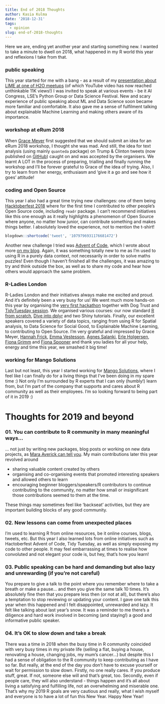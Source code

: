 ```yaml
---
title: End of 2018 Thoughts
author: Kasia Kulma
date: '2018-12-31'
tags:
  - opinion
slug: end-of-2018-thoughts
---
```


Here we are, ending yet another year and starting something new. I wanted to take a minute to dwell on 2018, what happened in my R world this year and reflexions I take from that.   


### public speaking 

This year started for me with a bang - as a result of my [presentation about LIME at one of H2O meetups](https://www.youtube.com/watch?v=CY3t11vuuOM&t=2003s) (of which YouTube video has now reached unthinkable 11K views!) I was invited to speak at various events - be it AI Congress, LSE's Python Group or Data Science Festival. New and scary experience of public speaking about ML and Data Science soon became more familiar and comfortable. It also gave me a sense of fulfilment talking about explainable Machine Learning and making others aware of its importance.   

### workshop at eRum 2018

When [Grace Meyer](https://www.linkedin.com/in/grace-meyer-b039803b/) first suggested that we should submit an idea for an eRum 2018 workshop, I thought she was mad. And still, the idea for text analysis (using mainly `quanteda` package) on Trump & Clinton tweets (now published on [GitHub](https://github.com/KKulma/2018_eRum_TextClassification_workshop)) caught on and was accepted by the organisers. We learnt A LOT in the process of preparing, trialling and finally running the workshop and I'll be forever grateful to Grace of the idea of trying. Also, I try to learn from her energy, enthusiasm and 'give it a go and see how it goes' attitude! 

### coding and Open Source
This year I also had a great time trying new challenges: one of them being [Hacktoberfest 2018](https://hacktoberfest.digitalocean.com/) where for the first time I contributed to other people's Open Source code, including `readr` package. I can't recommend initiatives like this one enough as it really highlights a phenomenon of Open Source where anyone, no matter how junior, can contribute something and makes things better. I absolutely loved the experience, not to mention the t-shirt!

```r
blogdown::shortcode('tweet', '1079796931176681472')
```


Another new challenge I tried was [Advent of Code](https://adventofcode.com/), which I wrote about more [on my blog](https://r-tastic.co.uk/post/advent-of-code-in-r-day-1/). Again, it was something totally new to me as I'm used to using R in a purely data context, not necessarily in order to solve maths puzzles! Even though I haven't finished all the challenges, it was amazing to try and think outside the box, as well as to share my code and hear how others would approach the same problem.   

### R-Ladies London 

R-Ladies London and their initiatives always make me excited and proud. And it's definitely been a very busy for us! We went much more hands-on this year by organising the [very first hackathon](https://www.meetup.com/rladies-london/events/253352011/) together with Dog Trust and [TidyTuesday session](https://www.meetup.com/rladies-london/events/256553328/). We organised various courses: our now standard [R from scratch](https://www.meetup.com/rladies-london/events/247492507/), [Dive into dplyr](https://www.meetup.com/rladies-london/events/247712800/) and two Shiny tutorials. Finally, our excellent speakers covered a variety of data topics, ranging from using R for Spatial analysis, to Data Science for Social Good, to Explainable Machine Learning, to contributing to Open Source. I'm very grateful and impressed by Grace Meyer, [Hannah Frick](https://twitter.com/hfcfrick), [Emma Vestesson](https://twitter.com/Gummifot), [Agnes Salanki](https://twitter.com/salankia), [Erle Holgersen](https://twitter.com/wuergh), [Fiona Grimm](https://twitter.com/fiona_grimm) and [Fiona Spooner](https://twitter.com/f_spooner) and thank you ladies for all your help, energy and time this year, we smashed it big time!  

### working for Mango Solutions 

Last but not least, this year I started working for [Mango Solutions](https://twitter.com/MangoTheCat), where I feel like I can finally do for a living things that I've been doing in my spare time :) Not only I'm surrounded by R experts that I can only (humbly!) learn from, but I'm part of the company that supports and cares about R community as well as their employees. I'm so looking forward to being part of it in 2019 :)


# Thoughts for 2019 and beyond

### 01. You can contribute to R community in many meaningful ways... 

... not just by writing new packages, blog posts or working on new data projects, as [Mara Averick can tell you](https://www.rstudio.com/resources/videos/phrasing-communicating-data-science-through-tweets-gifs-and-classic-misdirection/). My main contributions later this year revolved around 

 - sharing valuable content created by others 
 - organising and co-organising events that promoted interesting speakers and allowed others to learn
 - encouraging beginner bloggers/speakers/R contributors to continue contributing to the community, no matter how small or insignificant those contributions seemed to them at the time. 
 
These things may sometimes feel like 'backseat' activities, but they are important building blocks of any good community.

### 02. New lessons can come from unexpected places 

I'm used to learning R from online resources, be it online courses, blogs, tweets, etc. But this year I also learned lots from online initiatives such as Hactoberfest
Advent of Code, Tidy Tuesday, as well as simply exposing my code to other people. It may feel embarrassing at times to realise how convoluted and not elegant your code is, but hey, that's how you learn!


### 03. Public speaking can be hard and demanding but also lazy and unrewarding (if you're not careful)

You prepare to give a talk to the point where you remember where to take a breath or make a pause... and then you give the same talk 10 times. It's absolutely fine then that you prepare less then (or not at all), but there's also a temptation to stop reviewing or updating your content. I gave one talk this year when this happened and I felt disappointed, unrewarded and lazy. It felt like talking about last year's snow. It was a reminder to me there's a diligence and hard work involved in becoming (and staying!) a good and informative public speaker.   


### 04. It's OK to slow down and take a break
There was a time in 2018 when the busy time in R community coincided with very busy times in my private life (selling a flat, buying a house, renovating a house, changing jobs, my mum's cancer...) but despite this I had a sense of obligation to the R community to keep contributing as I have so far. But really, at the end of the day you don't have to excuse yourself or wait for permission to slow down. Firstly, no one really cares. If you produce stuff, great. If not, someone else will and that's great, too. Secondly, even if people care, they will also understand - things happen and it's all about living a satisfying and fulfilling life, not an overwhelming and miserable one. That's why my 2019 R goals are very cautious and really, what I wish myself and everyone is to have a lot of fun this New Year. Happy New Year!
